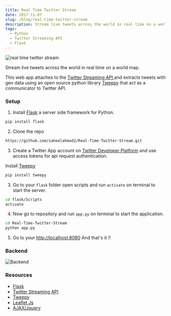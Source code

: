 ```yaml
---
title: Real Time Twitter Stream
date: 2017-11-07
slug: /blog/real-time-twitter-stream
description: Stream live tweets across the world in real time on a world map.
tags:
  - Python
  - Twitter Streaming API
  - Flask
---
```


![real time twitter stream](tweet2.png)

Stream live tweets across the world in real time on a world map.

This web app attaches to the [Twitter Streaming API ](https://developer.twitter.com/en/docs/tutorials/consuming-streaming-data) and extracts tweets with geo data using an open source python library 
[Tweepy](http://docs.tweepy.org/en/v3.5.0/getting_started.html#introduction) that act as a communicator to Twitter API.

### Setup

1. Install [Flask](http://flask.pocoo.org/) a server side framework for Python.

```sh
pip install flask
```

2. Clone the repo 

```sh
https://github.com/saheelahmed2/Real-Time-Twitter-Stream.git   
```

3. Create a Twitter App account  on [Twitter Developer Platform](https://developer.twitter.com/) and use access tokens for api request authentication.

Install [Tweepy](http://docs.tweepy.org/en/v3.5.0/getting_started.html#introduction)

```sh
pip install tweepy
```

3. Go to your `flask` folder open scripts and run `activate` on terminal to start the server.

```sh
cd flask/Scripts
activate
```

4. Now go to repository and run `app.py` on terminal to start the application.

```sh
cd Real-Time-Twitter-Stream
python app.py
```

5. Go to your [http://localhost:8080](http://localhost:8080) And that's it !!

### Backend
![Backend](backend.png)

### Resources

* [Flask](http://flask.pocoo.org/)
* [Twitter Streaming API](https://developer.twitter.com/en/docs/tutorials/consuming-streaming-data)
* [Tweepy](http://docs.tweepy.org/en/v3.5.0/)
* [Leaflet Js](http://leafletjs.com/)
* [AJAX/Jquery](https://jquery.com/)